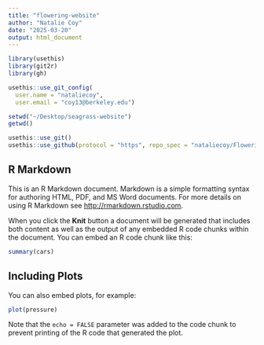 ```yaml
---
title: "flowering-website"
author: "Natalie Coy"
date: "2025-03-20"
output: html_document
---
```


```r
library(usethis)
library(git2r)
library(gh)

usethis::use_git_config(
  user.name = "nataliecoy",
  user.email = "coy13@berkeley.edu")

```

```r
setwd("~/Desktop/seagrass-website")
getwd()

usethis::use_git()
usethis::use_github(protocol = "https", repo_spec = "nataliecoy/Flowering-website")

```

## R Markdown

This is an R Markdown document. Markdown is a simple formatting syntax for authoring HTML, PDF, and MS Word documents. For more details on using R Markdown see <http://rmarkdown.rstudio.com>.

When you click the **Knit** button a document will be generated that includes both content as well as the output of any embedded R code chunks within the document. You can embed an R code chunk like this:

```r
summary(cars)
```

## Including Plots

You can also embed plots, for example:

```r
plot(pressure)
```

Note that the `echo = FALSE` parameter was added to the code chunk to prevent printing of the R code that generated the plot.

